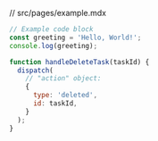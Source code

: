 // src/pages/example.mdx

```jsx
// Example code block
const greeting = 'Hello, World!';
console.log(greeting);

function handleDeleteTask(taskId) {
  dispatch(
    // "action" object:
    {
      type: 'deleted',
      id: taskId,
    }
  );
}
```
